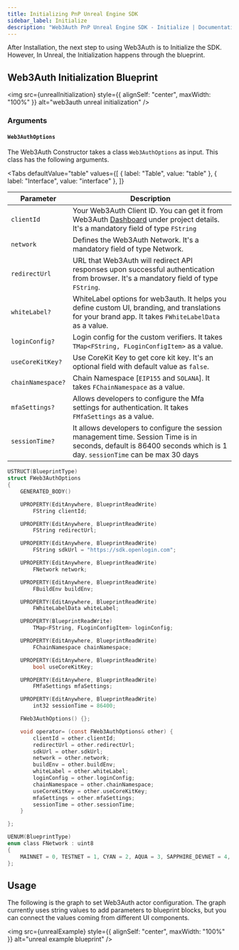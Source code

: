 ```yaml
---
title: Initializing PnP Unreal Engine SDK
sidebar_label: Initialize
description: "Web3Auth PnP Unreal Engine SDK - Initialize | Documentation - Web3Auth"
---
```




After Installation, the next step to using Web3Auth is to Initialize the SDK. However, In Unreal,
the Initialization happens through the blueprint.

## Web3Auth Initialization Blueprint

<img
  src={unrealInitialization}
  style={{ alignSelf: "center", maxWidth: "100%" }}
  alt="web3auth unreal initialization"
/>

### Arguments

#### `Web3AuthOptions`

The Web3Auth Constructor takes a class `Web3AuthOptions` as input. This class has the following
arguments.

<Tabs
  defaultValue="table"
  values={[
    { label: "Table", value: "table" },
    { label: "Interface", value: "interface" },
  ]}
>

<TabItem value="table">

| Parameter         | Description                                                                                                                                                          |
| ----------------- | -------------------------------------------------------------------------------------------------------------------------------------------------------------------- |
| `clientId`        | Your Web3Auth Client ID. You can get it from Web3Auth [Dashboard](https://dashboard.web3auth.io/) under project details. It's a mandatory field of type `FString`    |
| `network`         | Defines the Web3Auth Network. It's a mandatory field of type Network.                                                                                                |
| `redirectUrl`     | URL that Web3Auth will redirect API responses upon successful authentication from browser. It's a mandatory field of type `FString`.                                 |
| `whiteLabel?`     | WhiteLabel options for web3auth. It helps you define custom UI, branding, and translations for your brand app. It takes `FWhiteLabelData` as a value.                |
| `loginConfig?`    | Login config for the custom verifiers. It takes `TMap<FString, FLoginConfigItem>` as a value.                                                                        |
| `useCoreKitKey?`  | Use CoreKit Key to get core kit key. It's an optional field with default value as `false`.                                                                           |
| `chainNamespace?` | Chain Namespace [`EIP155` and `SOLANA`]. It takes `FChainNamespace` as a value.                                                                                      |
| `mfaSettings?`    | Allows developers to configure the Mfa settings for authentication. It takes `FMfaSettings` as a value.                                                              |
| `sessionTime?`    | It allows developers to configure the session management time. Session Time is in seconds, default is 86400 seconds which is 1 day. `sessionTime` can be max 30 days |

</TabItem>

<TabItem value="interface">

```c
USTRUCT(BlueprintType)
struct FWeb3AuthOptions
{
	GENERATED_BODY()

	UPROPERTY(EditAnywhere, BlueprintReadWrite)
		FString clientId;

	UPROPERTY(EditAnywhere, BlueprintReadWrite)
		FString redirectUrl;

	UPROPERTY(EditAnywhere, BlueprintReadWrite)
		FString sdkUrl = "https://sdk.openlogin.com";

	UPROPERTY(EditAnywhere, BlueprintReadWrite)
		FNetwork network;

	UPROPERTY(EditAnywhere, BlueprintReadWrite)
        FBuildEnv buildEnv;

	UPROPERTY(EditAnywhere, BlueprintReadWrite)
		FWhiteLabelData whiteLabel;

	UPROPERTY(BlueprintReadWrite)
		TMap<FString, FLoginConfigItem> loginConfig;

	UPROPERTY(EditAnywhere, BlueprintReadWrite)
        FChainNamespace chainNamespace;

    UPROPERTY(EditAnywhere, BlueprintReadWrite)
        bool useCoreKitKey;

    UPROPERTY(EditAnywhere, BlueprintReadWrite)
    	FMfaSettings mfaSettings;

    UPROPERTY(EditAnywhere, BlueprintReadWrite)
        int32 sessionTime = 86400;

	FWeb3AuthOptions() {};

	void operator= (const FWeb3AuthOptions& other) {
		clientId = other.clientId;
		redirectUrl = other.redirectUrl;
		sdkUrl = other.sdkUrl;
		network = other.network;
		buildEnv = other.buildEnv;
		whiteLabel = other.whiteLabel;
		loginConfig = other.loginConfig;
		chainNamespace = other.chainNamespace;
        useCoreKitKey = other.useCoreKitKey;
        mfaSettings = other.mfaSettings;
        sessionTime = other.sessionTime;
	}

};

UENUM(BlueprintType)
enum class FNetwork : uint8
{
	MAINNET = 0, TESTNET = 1, CYAN = 2, AQUA = 3, SAPPHIRE_DEVNET = 4, SAPPHIRE_MAINNET = 5
};
```

</TabItem>

</Tabs>

## Usage

The following is the graph to set Web3Auth actor configuration. The graph currently uses string
values to add parameters to blueprint blocks, but you can connect the values coming from different
UI components.

<img
  src={unrealExample}
  style={{ alignSelf: "center", maxWidth: "100%" }}
  alt="unreal example blueprint"
/>
